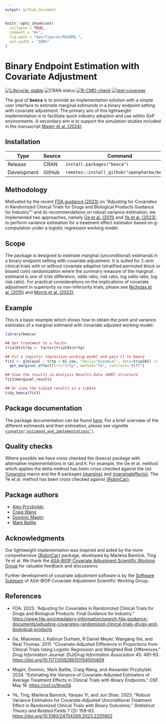 ```yaml
---
output: github_document
---
```


<!-- README.md is generated from README.Rmd. Please edit that file -->

```r
knitr::opts_chunk$set(
  collapse = TRUE,
  comment = "#>",
  fig.path = "man/figures/README-",
  out.width = "100%"
)
```

# Binary Endpoint Estimation with Covariate Adjustment

<!-- badges: start -->

[![Lifecycle: stable](https://img.shields.io/badge/lifecycle-stable-brightgreen.svg)](https://lifecycle.r-lib.org/articles/stages.html#stable) 
![CRAN status](https://www.r-pkg.org/badges/version/beeca)
[![R-CMD-check](https://github.com/openpharma/beeca/actions/workflows/R-CMD-check.yaml/badge.svg)](https://github.com/openpharma/beeca/actions/workflows/R-CMD-check.yaml)
[![test-coverage](https://github.com/openpharma/beeca/actions/workflows/test-coverage.yaml/badge.svg)](https://github.com/openpharma/beeca/actions/workflows/test-coverage.yaml)
<!-- badges: end -->

The goal of **beeca** is to provide an implementation solution with a simple user interface to estimate marginal estimands in a binary endpoint setting with covariate adjustment. The primary aim of this lightweight implementation is to facilitate quick industry adoption and use within GxP environments. A secondary aim is to support the simulation studies included in the manuscript [Magirr et al. (2024)](https://osf.io/9mp58/). 


## Installation

Type | Source | Command
---|---|---
Release | CRAN | `install.packages("beeca")`
Development | GitHub | `remotes::install_github("openpharma/beeca")`

## Methodology

Motivated by the recent [FDA guidance (2023)](https://www.fda.gov/regulatory-information/search-fda-guidance-documents/adjusting-covariates-randomized-clinical-trials-drugs-and-biological-products) on "Adjusting for Covariates in Randomized Clinical Trials for Drugs and Biological Products Guidance for Industry"" and its recommendations on robust variance estimation, we implemented two approaches, namely [Ge et al. (2011)](https://link.springer.com/article/10.1177/009286151104500409) and [Ye et al. (2023)](https://doi.org/10.1080/24754269.2023.2205802), to perform variance estimation for a treatment effect estimator based on g-computation under a logistic regression working model.

## Scope

The package is designed to estimate marginal (unconditional) estimands in a binary endpoint setting with covariate adjustment. It is suited for 2-arm clinical trials with or without covariate adaptive (stratified permuted block or biased coin) randomization where the summary measure of the marginal estimand is one of (risk difference, odds ratio, risk ratio, log odds ratio, log risk ratio). For practical considerations on the implications of covariate adjustment in superiority vs non-inferiority trials, please see [Nicholas et al. (2015)](https://doi.org/10.1002/sim.6447) and [Morris et al. (2022)](https://doi.org/10.1186/s13063-022-06097-z).

## Example

This is a basic example which shows how to obtain the point and variance estimates of a marginal estimand with covariate adjusted working model:

```r
library(beeca)

## Set treatment to a factor
trial01$trtp <- factor(trial01$trtp)

## Fit a logistic regression working model and pass it to beeca
fit1 <- glm(aval ~ trtp + bl_cov, family="binomial", data=trial01) |>
  get_marginal_effect(trt="trtp", method="Ye", contrast="diff")

## View the results in Analysis Results Data (ARD) structure
fit1$marginal_results

## Or view the tidied results in a tibble
tidy_beeca(fit1)
```

## Package documentation 

The package documentation can be found [here](https://openpharma.github.io/beeca/). For a brief overview of the different estimands and their estimation, please see vignette [`vignette("estimand_and_implementations")`](https://openpharma.github.io/beeca/articles/estimand_and_implementations.html).

## Quality checks

Where possible we have cross checked the {beeca} package with alternative implementations in `SAS` and `R`. For example, the Ge et al. method which applies the delta method has been cross checked against the `SAS` [%margins](https://support.sas.com/kb/63/038.html) macro and the R packages [{margins}](https://cran.r-project.org/package=margins) and [{marginaleffects}](https://cran.r-project.org/package=marginaleffects). The Ye et al. method has been cross checked against [{RobinCar}](https://cran.r-project.org/package=RobinCar/). 

## Package authors

-   [Alex Przybylski](mailto:alexander.przybylski@novartis.com?subject=beeca){.email}
-   [Craig Wang](mailto:craig.wang@novartis.com?subject=beeca){.email}
-   [Dominic Magirr](mailto:dominic.magirr@novartis.com?subject=beeca){.email}
-   [Mark Baillie](mailto:mark.baillie@novartis.com?subject=beeca){.email}

## Acknowledgments

Our lightweight implementation was inspired and aided by the more comprehensive [{RobinCar}](https://cran.r-project.org/package=RobinCar/) package, developed by
Marlena Bannick, Ting Ye et al. We thank the [ASA-BIOP Covariate Adjustment Scientific Working Group](https://carswg.github.io/) for valuable feedback and discussions. 

Further development of covariate adjustment software is by the [Software Subteam](https://carswg.github.io/subteam_software.html) of ASA-BIOP Covariate Adjustment Scientific Working Group.

## References

* FDA. 2023. "Adjusting for Covariates in Randomized Clinical Trials for Drugs and Biological Products. Final Guidance for Industry."  <https://www.fda.gov/regulatory-information/search-fda-guidance-documents/adjusting-covariates-randomized-clinical-trials-drugs-and-biological-products>

* Ge, Miaomiao, L Kathryn Durham, R Daniel Meyer, Wangang Xie, and Neal Thomas. 2011. "Covariate-Adjusted Difference in Proportions from Clinical Trials Using Logistic Regression and Weighted Risk Differences." *Drug Information Journal: DIJ/Drug Information Association* 45: 481--93. <https://doi.org/10.1177/009286151104500409>

* Magirr, Dominic, Mark Baillie, Craig Wang, and Alexander Przybylski. 2024. “Estimating the Variance of Covariate-Adjusted Estimators of Average Treatment Effects in Clinical Trials with Binary Endpoints.” OSF. May 16. <https://osf.io/9mp58>.

* Ye, Ting, Marlena Bannick, Yanyao Yi, and Jun Shao. 2023. "Robust Variance Estimation for Covariate-Adjusted Unconditional Treatment Effect in Randomized Clinical Trials with Binary Outcomes." *Statistical Theory and Related Fields* 7 (2): 159--63. <https://doi.org/10.1080/24754269.2023.2205802>
